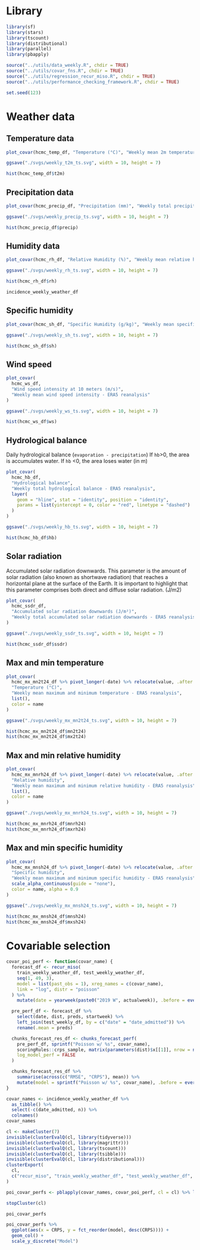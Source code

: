 # Library

```{r}
library(sf)
library(stars)
library(tscount)
library(distributional)
library(parallel)
library(pbapply)

source("../utils/data_weekly.R", chdir = TRUE)
source("../utils/covar_fns.R", chdir = TRUE)
source("../utils/regression_recur_miso.R", chdir = TRUE)
source("../utils/performance_checking_framework.R", chdir = TRUE)

set.seed(123)
```

# Weather data

## Temperature data

```{r}
plot_covar(hcmc_temp_df, "Temperature (°C)", "Weekly mean 2m temperature - ERA5 reanalysis")

ggsave("./svgs/weekly_t2m_ts.svg", width = 10, height = 7)

hist(hcmc_temp_df$t2m)
```

## Precipitation data

```{r}
plot_covar(hcmc_precip_df, "Precipitation (mm)", "Weekly total precipitation ERA5 - reanalysis")

ggsave("./svgs/weekly_precip_ts.svg", width = 10, height = 7)

hist(hcmc_precip_df$precip)
```

## Humidity data

```{r}
plot_covar(hcmc_rh_df, "Relative Humidity (%)", "Weekly mean relative humidity - ERA5 reanalysis")

ggsave("./svgs/weekly_rh_ts.svg", width = 10, height = 7)

hist(hcmc_rh_df$rh)
```


```{r}
incidence_weekly_weather_df
```

## Specific humidity
```{r}
plot_covar(hcmc_sh_df, "Specific Humidity (g/kg)", "Weekly mean specific humidity - ERA5 reanalysis")

ggsave("./svgs/weekly_sh_ts.svg", width = 10, height = 7)

hist(hcmc_sh_df$sh)
```

## Wind speed
```{r}
plot_covar(
  hcmc_ws_df,
  "Wind speed intensity at 10 meters (m/s)",
  "Weekly mean wind speed intensity - ERA5 reanalysis"
)

ggsave("./svgs/weekly_ws_ts.svg", width = 10, height = 7)

hist(hcmc_ws_df$ws)
```

## Hydrological balance

Daily hydrological balance (`evaporation - precipitation`) If `hb`>0, the area is accumulates water. If `hb` <0, the area loses water (in m)

```{r}
plot_covar(
  hcmc_hb_df,
  "Hydrological balance",
  "Weekly total hydrological balance - ERA5 reanalysis",
  layer(
    geom = "hline", stat = "identity", position = "identity",
    params = list(yintercept = 0, color = "red", linetype = "dashed")
  )
)

ggsave("./svgs/weekly_hb_ts.svg", width = 10, height = 7)

hist(hcmc_hb_df$hb)
```

## Solar radiation
Accumulated solar radiation downwards. This parameter is the amount of solar radiation (also known as shortwave radiation) that reaches a horizontal plane at the surface of the Earth. It is important to highlight that this parameter comprises both direct and diffuse solar radiation. (J/m2)

```{r}
plot_covar(
  hcmc_ssdr_df,
  "Accumulated solar radiation downwards (J/m²)",
  "Weekly total accumulated solar radiation downwards - ERA5 reanalysis"
)

ggsave("./svgs/weekly_ssdr_ts.svg", width = 10, height = 7)

hist(hcmc_ssdr_df$ssdr)
```

## Max and min temperature

```{r}
plot_covar(
  hcmc_mx_mn2t24_df %>% pivot_longer(-date) %>% relocate(value, .after = date),
  "Temperature (°C)",
  "Weekly mean maximum and minimum temperature - ERA5 reanalysis",
  list(),
  color = name
)

ggsave("./svgs/weekly_mx_mn2t24_ts.svg", width = 10, height = 7)

hist(hcmc_mx_mn2t24_df$mn2t24)
hist(hcmc_mx_mn2t24_df$mx2t24)
```

## Max and min relative humidity

```{r}
plot_covar(
  hcmc_mx_mnrh24_df %>% pivot_longer(-date) %>% relocate(value, .after = date),
  "Relative humidity",
  "Weekly mean maximum and minimum relative humidity - ERA5 reanalysis",
  list(),
  color = name
)

ggsave("./svgs/weekly_mx_mnrh24_ts.svg", width = 10, height = 7)

hist(hcmc_mx_mnrh24_df$mnrh24)
hist(hcmc_mx_mnrh24_df$mxrh24)
```

## Max and min specific humidity

```{r}
plot_covar(
  hcmc_mx_mnsh24_df %>% pivot_longer(-date) %>% relocate(value, .after = date),
  "Specific humidity",
  "Weekly mean maximum and minimum specific humidity - ERA5 reanalysis",
  scale_alpha_continuous(guide = "none"),
  color = name, alpha = 0.9
)

ggsave("./svgs/weekly_mx_mnsh24_ts.svg", width = 10, height = 7)

hist(hcmc_mx_mnsh24_df$mnsh24)
hist(hcmc_mx_mnsh24_df$mxsh24)
```


# Covariable selection

```{r}
covar_poi_perf <- function(covar_name) {
  forecast_df <- recur_miso(
    train_weekly_weather_df, test_weekly_weather_df,
    seq(1, 49, 3),
    model = list(past_obs = 1), xreg_names = c(covar_name),
    link = "log", distr = "poisson"
  ) %>%
    mutate(date = yearweek(paste0("2019 W", actualweek)), .before = everything())

  pre_perf_df <- forecast_df %>%
    select(date, dist, preds, startweek) %>%
    left_join(test_weekly_df, by = c("date" = "date_admitted")) %>%
    rename(.mean = preds)

  chunks_forecast_res_df <- chunks_forecast_perf(
    pre_perf_df, sprintf("Poisson w/ %s", covar_name),
    scoringRules::crps_sample, matrix(parameters(dist)$x[[1]], nrow = n()),
    log_model_perf = FALSE
  )

  chunks_forecast_res_df %>%
    summarise(across(c("RMSE", "CRPS"), mean)) %>%
    mutate(model = sprintf("Poisson w/ %s", covar_name), .before = everything())
}

covar_names <- incidence_weekly_weather_df %>%
  as_tibble() %>%
  select(-c(date_admitted, n)) %>%
  colnames()
covar_names
```

```{r}
cl <- makeCluster(7)
invisible(clusterEvalQ(cl, library(tidyverse)))
invisible(clusterEvalQ(cl, library(magrittr)))
invisible(clusterEvalQ(cl, library(tscount)))
invisible(clusterEvalQ(cl, library(tsibble)))
invisible(clusterEvalQ(cl, library(distributional)))
clusterExport(
  cl,
  c("recur_miso", "train_weekly_weather_df", "test_weekly_weather_df", "test_weekly_df", "chunks_forecast_perf")
)

poi_covar_perfs <- pblapply(covar_names, covar_poi_perf, cl = cl) %>% list_c()

stopCluster(cl)
```

```{r}
poi_covar_perfs
```


```{r}
poi_covar_perfs %>%
  ggplot(aes(x = CRPS, y = fct_reorder(model, desc(CRPS)))) +
  geom_col() +
  scale_y_discrete("Model")
```
